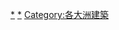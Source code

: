 {{Commons category|Architecture of Oceania}}

[[Category:大洋洲藝術|*]]
[[Category:大洋洲文化|*]]
[[Category:各大洲建築|Category:各大洲建築]]